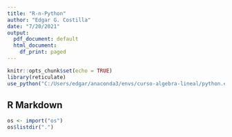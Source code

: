 ```yaml
---
title: "R-n-Python"
author: "Edgar G. Costilla"
date: "7/20/2021"
output:
  pdf_document: default
  html_document:
    df_print: paged
---
```


```r
knitr::opts_chunk$set(echo = TRUE)
library(reticulate)
use_python("C:/Users/edgar/anaconda3/envs/curso-algebra-lineal/python.exe")
```

## R Markdown

```r
os <- import("os")
os$listdir(".")
```